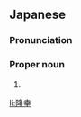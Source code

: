 ==Japanese==
{{ja-kanjitab|たか|ゆき}}

===Pronunciation===
{{ja-pron|たかゆき}}

===Proper noun===
{{ja-pos|proper|たかゆき}}

# {{given name|male|lang=ja|sort=たかゆき}}

[[li:隆幸]]